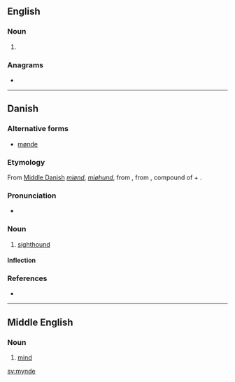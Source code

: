 ==English==

===Noun===
{{en-noun}}

# {{obsolete spelling of|mind|lang=en}}

===Anagrams===
* {{l|en|Mendy}}

----

==Danish==

===Alternative forms===
* [[mønde]] {{qualifier|obsolete}}

===Etymology===
From [[w:Middle Danish|Middle Danish]] ''[[miønd]]'', ''[[miøhund]]'', from {{etyl|gmq-oda|da}} {{m|gmq-oda|miohund|miōhund}}, from {{etyl|non|da}} {{m|non|mjóhundr}}, compound of {{m|non|mjór||thin, slender}} + {{m|non|hundr||dog}}.

===Pronunciation===
* {{IPA|/mønə/|[ˈmønə]|lang=da}}

===Noun===
{{da-noun|n|r}}

# [[sighthound]]

====Inflection====
{{da-noun-infl|n|r}}

===References===
* {{R:ODS online}}

----

==Middle English==
<!--this Middle English entry was created using Template:new enm entry-->

===Noun===
{{enm-noun}}

# [[mind]]

[[sv:mynde]]